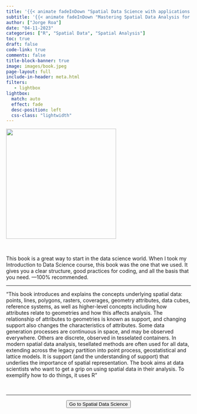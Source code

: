 ```yaml
---
title: '{{< animate fadeInDown "Spatial Data Science with applications in R"delay=.6s >}}'
subtitle: '{{< animate fadeInDown "Mastering Spatial Data Analysis for Data analysts and Data Scientists: Essential Concepts, Techniques, and R-based Applications"delay=.6s >}}'
author: ["Jorge Roa"]
date: "04-11-2023"
categories: ["R", "Spatial Data", "Spatial Analysis"]
toc: true
draft: false
code-link: true
comments: false
title-block-banner: true
image: images/book.jpeg
page-layout: full
include-in-header: meta.html
filters:
   - lightbox
lightbox: 
  match: auto
  effect: fade
  desc-position: left
  css-class: "lightwidth"
---
```


![](images/book.jpeg){fig-align="center" width="300"}

</br>

This book is a great way to start in the data science world. When I took my Introduction to Data Science course, this book was the one that we used. It gives you a clear structure, good practices for coding, and all the basis that you need. —100% recommended.


<hr class="sep-2" />

"This book introduces and explains the concepts underlying spatial data: points, lines, polygons, rasters, coverages, geometry attributes, data cubes, reference systems, as well as higher-level concepts including how attributes relate to geometries and how this affects analysis. The relationship of attributes to geometries is known as support, and changing support also changes the characteristics of attributes. Some data generation processes are continuous in space, and may be observed everywhere. Others are discrete, observed in tesselated containers. In modern spatial data analysis, tesellated methods are often used for all data, extending across the legacy partition into point process, geostatistical and lattice models. It is support (and the understanding of support) that underlies the importance of spatial representation. The book aims at data scientists who want to get a grip on using spatial data in their analysis. To exemplify how to do things, it uses R"

</br>



<hr class="sep-2" />

<center>
<form action="https://r-spatial.org/book/">
<button class="btn-hover color-9" target="_blank">
Go to Spatial Data Science
</button>
</form>
</center>
